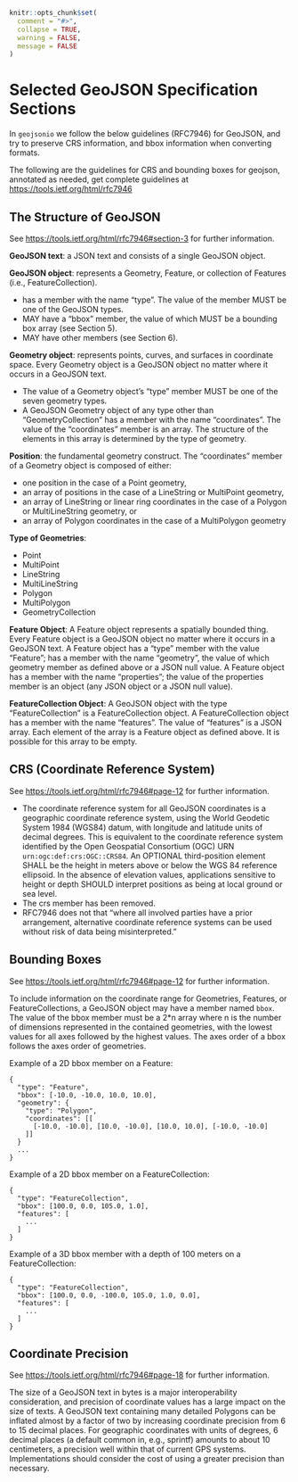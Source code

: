 <!--
%\VignetteEngine{knitr::knitr}
%\VignetteIndexEntry{GeoJSON Specification}
%\VignetteEncoding{UTF-8}
-->

```r
knitr::opts_chunk$set(
  comment = "#>",
  collapse = TRUE,
  warning = FALSE,
  message = FALSE
)
```

Selected GeoJSON Specification Sections
=======================================

In `geojsonio` we follow the below guidelines (RFC7946) for GeoJSON, and try
to preserve CRS information, and bbox information when converting formats.

The following are the guidelines for CRS and bounding boxes for geojson,
annotated as needed, get complete guidelines at <https://tools.ietf.org/html/rfc7946>

## The Structure of GeoJSON

See <https://tools.ietf.org/html/rfc7946#section-3> for further information.

__GeoJSON text__: a JSON text and consists of a single GeoJSON object.

__GeoJSON object__: represents a Geometry, Feature, or collection of Features
(i.e., FeatureCollection).

* has a member with the name "type".  The value of the member
MUST be one of the GeoJSON types.
* MAY have a "bbox" member, the value of which MUST be a bounding
box array (see Section 5).
* MAY have other members (see Section 6).

__Geometry object__: represents points, curves, and surfaces in coordinate
space. Every Geometry object is a GeoJSON object no matter where it occurs
in a GeoJSON text.

* The value of a Geometry object's "type" member MUST be one of the
  seven geometry types.
* A GeoJSON Geometry object of any type other than
  "GeometryCollection" has a member with the name "coordinates".
  The value of the "coordinates" member is an array.  The structure
  of the elements in this array is determined by the type of
  geometry.

__Position__: the fundamental geometry construct.  The "coordinates" member of
a Geometry object is composed of either:

* one position in the case of a Point geometry,
* an array of positions in the case of a LineString or MultiPoint geometry,
* an array of LineString or linear ring coordinates in the case of a
Polygon or MultiLineString geometry, or
* an array of Polygon coordinates in the case of a MultiPolygon geometry

__Type of Geometries__:

* Point
* MultiPoint
* LineString
* MultiLineString
* Polygon
* MultiPolygon
* GeometryCollection

__Feature Object__: A Feature object represents a spatially bounded thing.  Every
Feature object is a GeoJSON object no matter where it occurs in a GeoJSON text. A
Feature object has a "type" member with the value "Feature"; has a member with the
name "geometry", the value of which geometry member as defined above or a JSON
null value. A Feature object has a member with the name "properties"; the value
of the properties member is an object (any JSON object or a JSON null value).

__FeatureCollection Object__: A GeoJSON object with the type "FeatureCollection" is a
FeatureCollection object.  A FeatureCollection object has a member with the name
"features".  The value of "features" is a JSON array. Each element of the array
is a Feature object as defined above.  It is possible for this array to be empty.

## CRS (Coordinate Reference System)

See <https://tools.ietf.org/html/rfc7946#page-12> for further information.

* The coordinate reference system for all GeoJSON coordinates is a geographic
coordinate reference system, using the World Geodetic System 1984 (WGS84)
datum, with longitude and latitude units of decimal degrees.  This is equivalent
to the coordinate reference system identified by the Open Geospatial Consortium (OGC)
URN `urn:ogc:def:crs:OGC::CRS84`. An OPTIONAL third-position element SHALL
be the height in meters above or below the WGS 84 reference ellipsoid.  In the
absence of elevation values, applications sensitive to height or depth SHOULD
interpret positions as being at local ground or sea level.
* The crs member has been removed.
* RFC7946 does not that "where all involved parties have a prior arrangement,
alternative coordinate reference systems can be used without risk of data being
misinterpreted."


## Bounding Boxes

See <https://tools.ietf.org/html/rfc7946#page-12> for further information.

To include information on the coordinate range for Geometries, Features, or
FeatureCollections, a GeoJSON object may have a member named `bbox`. The value of the bbox
member must be a 2*n array where n is the number of dimensions represented in the
contained geometries, with the lowest values for all axes followed by the highest
values. The axes order of a bbox follows the axes order of geometries.

Example of a 2D bbox member on a Feature:

```
{
  "type": "Feature",
  "bbox": [-10.0, -10.0, 10.0, 10.0],
  "geometry": {
    "type": "Polygon",
    "coordinates": [[
      [-10.0, -10.0], [10.0, -10.0], [10.0, 10.0], [-10.0, -10.0]
    ]]
  }
  ...
}
```

Example of a 2D bbox member on a FeatureCollection:

```
{
  "type": "FeatureCollection",
  "bbox": [100.0, 0.0, 105.0, 1.0],
  "features": [
    ...
  ]
}
```

Example of a 3D bbox member with a depth of 100 meters on a FeatureCollection:

```
{
  "type": "FeatureCollection",
  "bbox": [100.0, 0.0, -100.0, 105.0, 1.0, 0.0],
  "features": [
    ...
  ]
}
```

## Coordinate Precision

See <https://tools.ietf.org/html/rfc7946#page-18> for further information.

The size of a GeoJSON text in bytes is a major interoperability
consideration, and precision of coordinate values has a large impact
on the size of texts.  A GeoJSON text containing many detailed
Polygons can be inflated almost by a factor of two by increasing
coordinate precision from 6 to 15 decimal places.  For geographic
coordinates with units of degrees, 6 decimal places (a default common
in, e.g., sprintf) amounts to about 10 centimeters, a precision well
within that of current GPS systems.  Implementations should consider
the cost of using a greater precision than necessary.
